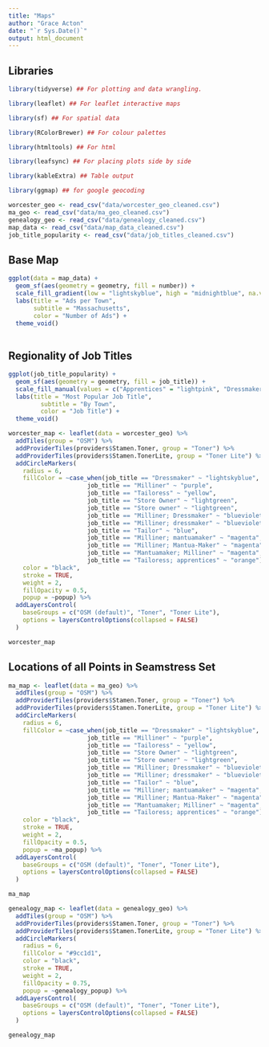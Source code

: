 ```yaml
---
title: "Maps"
author: "Grace Acton"
date: "`r Sys.Date()`"
output: html_document
---
```


## Libraries

```r

library(tidyverse) ## For plotting and data wrangling.

library(leaflet) ## For leaflet interactive maps

library(sf) ## For spatial data

library(RColorBrewer) ## For colour palettes

library(htmltools) ## For html

library(leafsync) ## For placing plots side by side

library(kableExtra) ## Table output

library(ggmap) ## for google geocoding

worcester_geo <- read_csv("data/worcester_geo_cleaned.csv")
ma_geo <- read_csv("data/ma_geo_cleaned.csv")
genealogy_geo <- read_csv("data/genealogy_cleaned.csv")
map_data <- read_csv("data/map_data_cleaned.csv")
job_title_popularity <- read_csv("data/job_titles_cleaned.csv")

```

## Base Map

```r
ggplot(data = map_data) +
  geom_sf(aes(geometry = geometry, fill = number)) +
  scale_fill_gradient(low = "lightskyblue", high = "midnightblue", na.value = "white") +
  labs(title = "Ads per Town",
       subtitle = "Massachusetts",
       color = "Number of Ads") +
  theme_void()
  
```
## Regionality of Job Titles

```r
ggplot(job_title_popularity) +
  geom_sf(aes(geometry = geometry, fill = job_title)) +
  scale_fill_manual(values = c("Apprentices" = "lightpink", "Dressmaker" = "lightskyblue", "Mantuamaker" = "lightgoldenrod", "Milliner" = "thistle", "Tailor" = "lightslategray", "Tailoress" = "darkseagreen1"), na.value = "white") +
  labs(title = "Most Popular Job Title",
         subtitle = "By Town",
         color = "Job Title") +
  theme_void()
```

```r

worcester_map <- leaflet(data = worcester_geo) %>% 
  addTiles(group = "OSM") %>%
  addProviderTiles(providers$Stamen.Toner, group = "Toner") %>%
  addProviderTiles(providers$Stamen.TonerLite, group = "Toner Lite") %>% 
  addCircleMarkers(
    radius = 6,
    fillColor = ~case_when(job_title == "Dressmaker" ~ "lightskyblue",
                      job_title == "Milliner" ~ "purple",
                      job_title == "Tailoress" ~ "yellow",
                      job_title == "Store Owner" ~ "lightgreen",
                      job_title == "Store owner" ~ "lightgreen",
                      job_title == "Milliner; Dressmaker" ~ "blueviolet",
                      job_title == "Milliner; dressmaker" ~ "blueviolet",
                      job_title == "Tailor" ~ "blue",
                      job_title == "Milliner; mantuamaker" ~ "magenta",
                      job_title == "Milliner; Mantua-Maker" ~ "magenta",
                      job_title == "Mantuamaker; Milliner" ~ "magenta",
                      job_title == "Tailoress; apprentices" ~ "orange"),
    color = "black",
    stroke = TRUE, 
    weight = 2,
    fillOpacity = 0.5,
    popup = ~popup) %>% 
  addLayersControl(
    baseGroups = c("OSM (default)", "Toner", "Toner Lite"),
    options = layersControlOptions(collapsed = FALSE)
  )

worcester_map

```

## Locations of all Points in Seamstress Set

```r

ma_map <- leaflet(data = ma_geo) %>% 
  addTiles(group = "OSM") %>%
  addProviderTiles(providers$Stamen.Toner, group = "Toner") %>%
  addProviderTiles(providers$Stamen.TonerLite, group = "Toner Lite") %>% 
  addCircleMarkers(
    radius = 6,
    fillColor = ~case_when(job_title == "Dressmaker" ~ "lightskyblue",
                      job_title == "Milliner" ~ "purple",
                      job_title == "Tailoress" ~ "yellow",
                      job_title == "Store Owner" ~ "lightgreen",
                      job_title == "Store owner" ~ "lightgreen",
                      job_title == "Milliner; Dressmaker" ~ "blueviolet",
                      job_title == "Milliner; dressmaker" ~ "blueviolet",
                      job_title == "Tailor" ~ "blue",
                      job_title == "Milliner; mantuamaker" ~ "magenta",
                      job_title == "Milliner; Mantua-Maker" ~ "magenta",
                      job_title == "Mantuamaker; Milliner" ~ "magenta",
                      job_title == "Tailoress; apprentices" ~ "orange"),
    color = "black",
    stroke = TRUE, 
    weight = 2,
    fillOpacity = 0.5,
    popup = ~ma_popup) %>% 
  addLayersControl(
    baseGroups = c("OSM (default)", "Toner", "Toner Lite"),
    options = layersControlOptions(collapsed = FALSE)
  )

ma_map
```


```r

genealogy_map <- leaflet(data = genealogy_geo) %>% 
  addTiles(group = "OSM") %>%
  addProviderTiles(providers$Stamen.Toner, group = "Toner") %>%
  addProviderTiles(providers$Stamen.TonerLite, group = "Toner Lite") %>% 
  addCircleMarkers(
    radius = 6,
    fillColor = "#9cc1d1",
    color = "black",
    stroke = TRUE, 
    weight = 2,
    fillOpacity = 0.75,
    popup = ~genealogy_popup) %>% 
  addLayersControl(
    baseGroups = c("OSM (default)", "Toner", "Toner Lite"),
    options = layersControlOptions(collapsed = FALSE)
  )

genealogy_map
```


